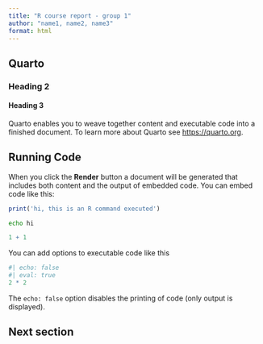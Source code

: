 ```yaml
---
title: "R course report - group 1"
author: "name1, name2, name3"
format: html
---
```


## Quarto
### Heading 2
#### Heading 3

Quarto enables you to weave together content and executable code into a finished document. To learn more about Quarto see <https://quarto.org>.

## Running Code

When you click the **Render** button a document will be generated that includes both content and the output of embedded code. You can embed code like this:

```r
print('hi, this is an R command executed')
```

```bash
echo hi
```

```r
1 + 1
```

You can add options to executable code like this 

```r
#| echo: false
#| eval: true
2 * 2
```

The `echo: false` option disables the printing of code (only output is displayed).


## Next section


